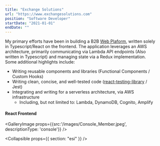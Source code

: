 ```yaml
---
title: "Exchange Solutions"
url: "https://www.exchangesolutions.com"
position: "Software Developer"
startDate: "2021-01-01"
endDate: ""
---
```


My primary efforts have been in building a B2B [Web Plaform](https://www.exchangesolutions.com/es_loyalty/), written solely in Typescript/React on the frontend. 
The application leverages an AWS architecture, primarily communicating via Lambda API endpoints (Also written in Typescript) and managing state via a Redux implementation. 
Some additional highlights include:

- Writing reusable components and libraries (Functional Components / Custom Hooks)
- Writing clean, concise, and well-tested code ([react-testing-library](https://testing-library.com/docs/react-testing-library/intro/) / Jest)
- Integrating and writing for a serverless architecture, via AWS infrastructure
  - Including, but not limited to: Lambda, DynamoDB, Cognito, Amplify

#### React Frontend  ####

<GalleryImage props={{src:'/images/Console_Member.jpeg', descriptionType: 'console'}} />  

<Collapsible props={{ section: "esi" }} />
